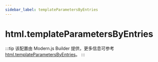 ```yaml
---
sidebar_label: templateParametersByEntries
---
```


# html.templateParametersByEntries

:::tip
该配置由 Modern.js Builder 提供，更多信息可参考 [html.templateParametersByEntries](https://modernjs.dev/builder/api/config-html.html#html-templateparametersbyentries)。
:::


<Main />

